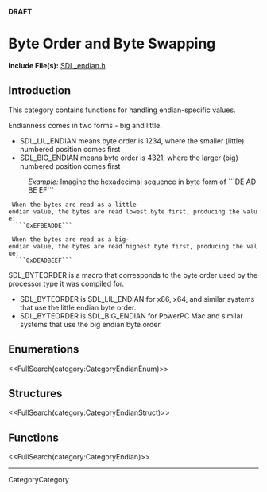 <!-- #master-page:CategoryTemplate -->
<!-- #master-date:Unknown-Date -->
<!-- format wiki -->
<!-- language en -->
'''DRAFT'''

= Byte Order and Byte Swapping =

'''Include File(s):'''  [http://hg.libsdl.org/SDL/file/68dfd6df47da/include/SDL_endian.h SDL_endian.h]


== Introduction ==
This category contains functions for handling endian-specific values.

Endianness comes in two forms - big and little.  
* SDL_LIL_ENDIAN means byte order is 1234, where the smaller (little) numbered position comes first
* SDL_BIG_ENDIAN means byte order is 4321, where the larger (big) numbered position comes first

: ''Example:''  Imagine the hexadecimal sequence in byte form of ```DE AD BE EF```

  When the bytes are read as a little-endian value, the bytes are read lowest byte first, producing the value:
   ```0xEFBEADDE```

  When the bytes are read as a big-endian value, the bytes are read highest byte first, producing the value:
   ```0xDEADBEEF```

SDL_BYTEORDER is a macro that corresponds to the byte order used by the processor type it was compiled for.
* SDL_BYTEORDER is SDL_LIL_ENDIAN for x86, x64, and similar systems that use the little endian byte order.
* SDL_BYTEORDER is SDL_BIG_ENDIAN for PowerPC Mac and similar systems that use the big endian byte order.


== Enumerations ==
<<FullSearch(category:CategoryEndianEnum)>>

== Structures ==
<<FullSearch(category:CategoryEndianStruct)>>

== Functions ==

<<FullSearch(category:CategoryEndian)>>

----
CategoryCategory

